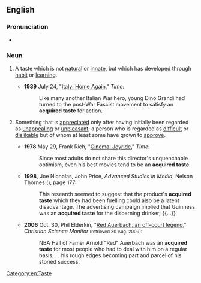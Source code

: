 ==English==

===Pronunciation===
* {{audio|en-au-acquired taste.ogg|Audio (AU)|lang=en}}

===Noun===
{{en-noun}}

# A taste which is not [[natural]] or [[innate]], but which has developed through [[habit]] or [[learning]].
#: {{ant|en|natural taste}}
#* '''1939''' July 24, "[http://www.time.com/time/magazine/article/0,9171,771659,00.html Italy: Home Again]," ''Time'':
#*: Like many another Italian War hero, young Dino Grandi had turned to the post-War Fascist movement to satisfy an '''acquired taste''' for action.
# {{lb|en|idiomatic}} Something that is [[appreciate]]d only after having initially been regarded as [[unappealing]] or [[unpleasant]]; a person who is regarded as [[difficult]] or [[dislikable]] but of whom at least some have grown to [[approve]].
#* '''1978''' May 29, Frank Rich, "[http://www.time.com/time/magazine/article/0,9171,919737,00.html Cinema: Joyride]," ''Time'':
#*: Since most adults do not share this director's unquenchable optimism, even his best movies tend to be an '''acquired taste'''.
#* '''1998''', Joe Nicholas, John Price, ''Advanced Studies in Media'', Nelson Thornes ({{ISBN|9780174900474}}), page 177:
#*: This research seemed to suggest that the product's '''acquired taste''' which they had been fuelling could also be a latent disadvantage. The advertising campaign implied that Guinness was an '''acquired taste''' for the discerning drinker; {{...}}
#* '''2006''' Oct. 30, Phil Elderkin, "[http://www.csmonitor.com/2006/1030/p02s01-usgn.html Red Auerbach, an off-court legend]," ''Christian Science Monitor'' <small>(retrieved 30 Aug. 2009)</small>:
#*: NBA Hall of Famer Arnold "Red" Auerbach was an '''acquired taste''' for most people who had to deal with him on a regular basis. . . his rough edges becoming part and parcel of his storied success.



[[Category:en:Taste]]